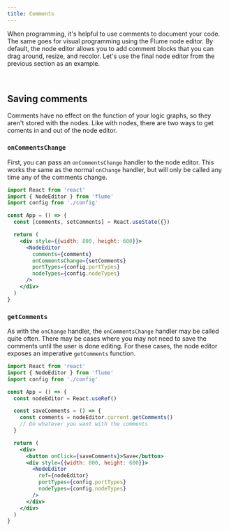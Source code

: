```yaml
---
title: Comments
---
```


When programming, it's helpful to use comments to document your code. The same goes for visual programming using the Flume node editor. By default, the node editor allows you to add comment blocks that you can drag around, resize, and recolor. Let's use the final node editor from the previous section as an example.

<div style={{width: '100%', height: 600, color: "#000"}}>
  <CommentsEditor />
</div>

<br/>

## Saving comments

Comments have no effect on the function of your logic graphs, so they aren't stored with the nodes. Like with nodes, there are two ways to get coments in and out of the node editor.

### `onCommentsChange`

First, you can pass an `onCommentsChange` handler to the node editor. This works the same as the normal `onChange` handler, but will only be called any time any of the comments change.

```jsx
import React from 'react'
import { NodeEditor } from 'flume'
import config from './config'

const App = () => {
  const [comments, setComments] = React.useState({})

  return (
    <div style={{width: 800, height: 600}}>
      <NodeEditor
        comments={comments}
        onCommentsChange={setComments}
        portTypes={config.portTypes}
        nodeTypes={config.nodeTypes}
      />
    </div>
  )
}
```

### `getComments`

As with the `onChange` handler, the `onCommentsChange` handler may be called quite often. There may be cases where you may not need to save the comments until the user is done editing. For these cases, the node editor exposes an imperative `getComments` function.

```jsx
import React from 'react'
import { NodeEditor } from 'flume'
import config from './config'

const App = () => {
  const nodeEditor = React.useRef()

  const saveComments = () => {
    const comments = nodeEditor.current.getComments()
    // Do whatever you want with the comments
  }

  return (
    <div>
      <button onClick={saveComments}>Save</button>
      <div style={{width: 800, height: 600}}>
        <NodeEditor
          ref={nodeEditor}
          portTypes={config.portTypes}
          nodeTypes={config.nodeTypes}
        />
      </div>
    </div>
  )
}
```
